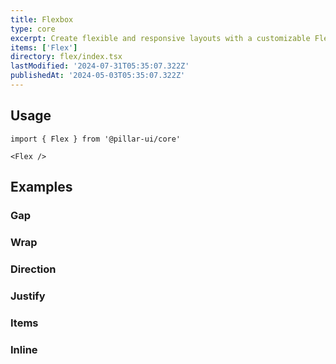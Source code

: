 ```yaml
---
title: Flexbox
type: core
excerpt: Create flexible and responsive layouts with a customizable Flexbox component for React. Easily arrange and align elements within your applications for optimal user experience.
items: ['Flex']
directory: flex/index.tsx
lastModified: '2024-07-31T05:35:07.322Z'
publishedAt: '2024-05-03T05:35:07.322Z'
---
```


## Usage

```tsx
import { Flex } from '@pillar-ui/core'
```

```tsx
<Flex />
```

## Examples

### Gap

<Prop type="'1' | '2' | '3' | '4' | '5' | '6' | '7' | '8' | '9'" />

<Playground name="flexGap" root="flex" />

### Wrap

<Prop defaultValue="false" type="boolean" />

<Playground name="flexWrap" root="flex" />

### Direction

<Prop defaultValue="row" type="'row' | 'column'" />

<Playground name="flexDirection" root="flex" />

### Justify

<Prop defaultValue="start" type="'start' | 'end' | 'center' | 'between' | 'around' | 'evenly'" />

<Playground direction="column" name="flexJustify" root="flex" />

### Items

<Prop defaultValue="streach" type="'start' | 'end' | 'center' | 'streach'" />

<Playground name="flexItems" root="flex" />

### Inline

<Playground name="flexInline" root="flex" />
